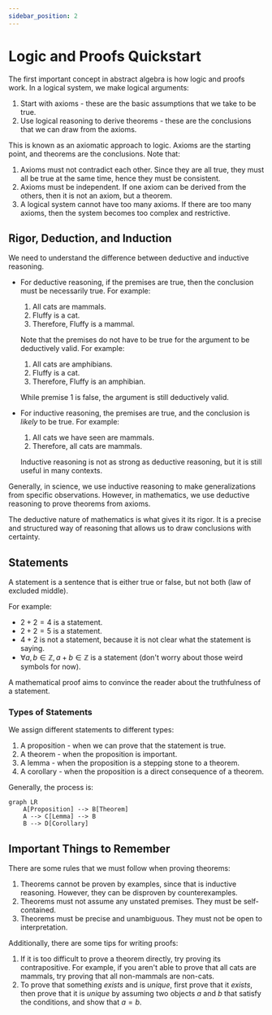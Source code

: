 ```yaml
---
sidebar_position: 2
---
```


# Logic and Proofs Quickstart

The first important concept in abstract algebra is how logic and proofs work.
In a logical system, we make logical arguments:

1. Start with axioms - these are the basic assumptions that we take to be true.
2. Use logical reasoning to derive theorems - these are the conclusions that we can draw from the axioms.

This is known as an axiomatic approach to logic. Axioms are the starting point, and theorems are the conclusions.
Note that:

1. Axioms must not contradict each other. Since they are all true, they must all be true at the same time, hence they must be consistent.
2. Axioms must be independent. If one axiom can be derived from the others, then it is not an axiom, but a theorem.
3. A logical system cannot have too many axioms. If there are too many axioms, then the system becomes too complex and restrictive.

## Rigor, Deduction, and Induction

We need to understand the difference between deductive and inductive reasoning.

- For deductive reasoning, if the premises are true, then the conclusion must be necessarily true. For example:

    1. All cats are mammals.
    2. Fluffy is a cat.
    3. Therefore, Fluffy is a mammal.

  Note that the premises do not have to be true for the argument to be deductively valid. For example:

    1. All cats are amphibians.
    2. Fluffy is a cat.
    3. Therefore, Fluffy is an amphibian.

  While premise 1 is false, the argument is still deductively valid.
- For inductive reasoning, the premises are true, and the conclusion is _likely_ to be true. For example:

    1. All cats we have seen are mammals.
    2. Therefore, all cats are mammals.

  Inductive reasoning is not as strong as deductive reasoning, but it is still useful in many contexts.

Generally, in science, we use inductive reasoning to make generalizations from specific observations.
However, in mathematics, we use deductive reasoning to prove theorems from axioms.

The deductive nature of mathematics is what gives it its rigor.
It is a precise and structured way of reasoning that allows us to draw conclusions with certainty.

## Statements

A statement is a sentence that is either true or false, but not both (law of excluded middle).

For example:

- $2 + 2 = 4$ is a statement.
- $2 + 2 = 5$ is a statement.
- $4 + 2$ is not a statement, because it is not clear what the statement is saying.
- $\forall a, b \in \mathbb{Z}, a + b \in \mathbb{Z}$ is a statement (don't worry about those weird symbols for now).

A mathematical proof aims to convince the reader about the truthfulness of a statement.

### Types of Statements

We assign different statements to different types:

1. A proposition - when we can prove that the statement is true.
2. A theorem - when the proposition is important.
3. A lemma - when the proposition is a stepping stone to a theorem.
4. A corollary - when the proposition is a direct consequence of a theorem.

Generally, the process is:

```mermaid
graph LR
    A[Proposition] --> B[Theorem]
    A --> C[Lemma] --> B
    B --> D[Corollary]
```

## Important Things to Remember

There are some rules that we must follow when proving theorems:

1. Theorems cannot be proven by examples, since that is inductive reasoning. However, they can be disproven by counterexamples.
2. Theorems must not assume any unstated premises. They must be self-contained.
3. Theorems must be precise and unambiguous. They must not be open to interpretation.

Additionally, there are some tips for writing proofs:

1. If it is too difficult to prove a theorem directly, try proving its contrapositive.
    For example, if you aren't able to prove that all cats are mammals, try proving that all non-mammals are non-cats.
2. To prove that something _exists_ and is _unique_, first prove that it _exists_, then prove that it is _unique_ by assuming two objects $a$ and $b$ that satisfy the conditions, and show that $a = b$.

